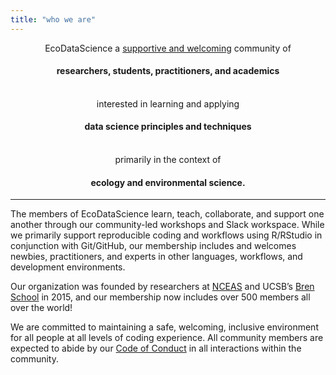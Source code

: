 ```yaml
---
title: "who we are"
---
```


<center>

EcoDataScience a [supportive and welcoming](code-of-conduct.html) community of

#### researchers, students, practitioners, and academics

<br>interested in learning and applying

#### data science principles and techniques

<br>primarily in the context of

#### ecology and environmental science.

</center>

------------------------------------------------------------------------

The members of EcoDataScience learn, teach, collaborate, and support one another through our community-led workshops and Slack workspace. While we primarily support reproducible coding and workflows using R/RStudio in conjunction with Git/GitHub, our membership includes and welcomes newbies, practitioners, and experts in other languages, workflows, and development environments.

Our organization was founded by researchers at [NCEAS](www.nceas.ucsb.edu) and UCSB's [Bren School](www.bren.ucsb.edu) in 2015, and our membership now includes over 500 members all over the world!

We are committed to maintaining a safe, welcoming, inclusive environment for all people at all levels of coding experience. All community members are expected to abide by our [Code of Conduct](code-of-conduct.html) in all interactions within the community.

